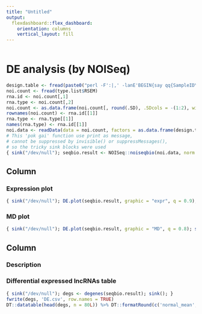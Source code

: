 ```yaml
---
title: "Untitled"
output: 
  flexdashboard::flex_dashboard:
    orientation: columns
    vertical_layout: fill
---
```


```r
```

DE analysis (by NOISeq)
=====================================

```r
design.table <- fread(paste0("perl -F':|,' -lanE'BEGIN{say qq{SampleID\tcondition}} $fuck = shift @F; say qq{$_\t$fuck} for @F' ", type.list$Design), header = TRUE)
noi.count <- fread(type.list$RSEM)
rna.id <- noi.count[,1]
rna.type <- noi.count[,2]
noi.count <- as.data.frame(noi.count[, round(.SD), .SDcols = -(1:2), with = TRUE])
rownames(noi.count) <- rna.id[[1]]
rna.type <- rna.type[[1]]
names(rna.type) <- rna.id[[1]]
noi.data <- readData(data = noi.count, factors = as.data.frame(design.table[,2]), biotype = rna.type)
# This 'pok gai' function use print as message,
# cannot be suppressed by invisible() or suppressMessages(),
# so the tricky sink blocks were used
{ sink("/dev/null"); seqbio.result <- NOISeq::noiseqbio(noi.data, norm = 'tmm', factor = 'condition'); sink(); }
```

Column {.tabset}
-------------------------------------

### Expression plot

```r
{ sink("/dev/null"); DE.plot(seqbio.result, graphic = "expr", q = 0.9); sink(); }
```

### MD plot

```r
{ sink("/dev/null"); DE.plot(seqbio.result, graphic = "MD", q = 0.8); sink(); }
```

Column
-------------------------------------

### Description

### Differential expressed lncRNAs table

```r
{ sink("/dev/null"); degs <- degenes(seqbio.result); sink(); }
fwrite(degs, 'DE.csv', row.names = TRUE)
DT::datatable(head(degs, n = 80L)) %>% DT::formatRound(c('normal_mean', 'tumor_mean', 'theta', "log2FC"), digits = 2)
```